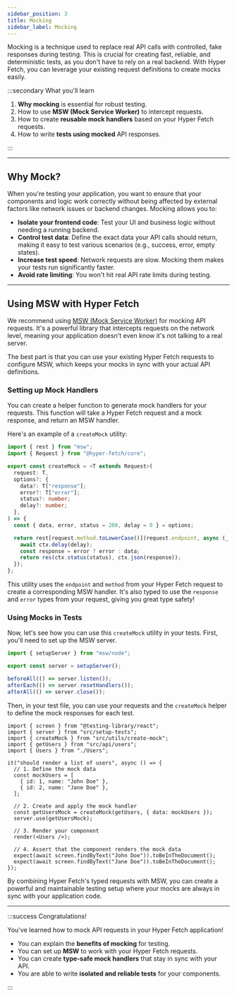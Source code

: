 ```yaml
---
sidebar_position: 3
title: Mocking
sidebar_label: Mocking
---
```


Mocking is a technique used to replace real API calls with controlled, fake responses during testing. This is crucial
for creating fast, reliable, and deterministic tests, as you don't have to rely on a real backend. With Hyper Fetch, you
can leverage your existing request definitions to create mocks easily.

:::secondary What you'll learn

1.  **Why mocking** is essential for robust testing.
2.  How to use **MSW (Mock Service Worker)** to intercept requests.
3.  How to create **reusable mock handlers** based on your Hyper Fetch requests.
4.  How to write **tests using mocked** API responses.

:::

---

## Why Mock?

When you're testing your application, you want to ensure that your components and logic work correctly without being
affected by external factors like network issues or backend changes. Mocking allows you to:

- **Isolate your frontend code**: Test your UI and business logic without needing a running backend.
- **Control test data**: Define the exact data your API calls should return, making it easy to test various scenarios
  (e.g., success, error, empty states).
- **Increase test speed**: Network requests are slow. Mocking them makes your tests run significantly faster.
- **Avoid rate limiting**: You won't hit real API rate limits during testing.

---

## Using MSW with Hyper Fetch

We recommend using [MSW (Mock Service Worker)](https://mswjs.io/) for mocking API requests. It's a powerful library that
intercepts requests on the network level, meaning your application doesn't even know it's not talking to a real server.

The best part is that you can use your existing Hyper Fetch requests to configure MSW, which keeps your mocks in sync
with your actual API definitions.

### Setting up Mock Handlers

You can create a helper function to generate mock handlers for your requests. This function will take a Hyper Fetch
request and a mock response, and return an MSW handler.

Here's an example of a `createMock` utility:

```typescript title="src/utils/create-mock.ts"
import { rest } from "msw";
import { Request } from "@hyper-fetch/core";

export const createMock = <T extends Request>(
  request: T,
  options?: {
    data?: T["response"];
    error?: T["error"];
    status?: number;
    delay?: number;
  },
) => {
  const { data, error, status = 200, delay = 0 } = options;

  return rest[request.method.toLowerCase()](request.endpoint, async (_, res, ctx) => {
    await ctx.delay(delay);
    const response = error ? error : data;
    return res(ctx.status(status), ctx.json(response));
  });
};
```

This utility uses the `endpoint` and `method` from your Hyper Fetch request to create a corresponding MSW handler. It's
also typed to use the `response` and `error` types from your request, giving you great type safety!

### Using Mocks in Tests

Now, let's see how you can use this `createMock` utility in your tests. First, you'll need to set up the MSW server.

```typescript title="src/setup-tests.ts"
import { setupServer } from "msw/node";

export const server = setupServer();

beforeAll(() => server.listen());
afterEach(() => server.resetHandlers());
afterAll(() => server.close());
```

Then, in your test file, you can use your requests and the `createMock` helper to define the mock responses for each
test.

```tsx title="src/components/Users.test.tsx"
import { screen } from "@testing-library/react";
import { server } from "src/setup-tests";
import { createMock } from "src/utils/create-mock";
import { getUsers } from "src/api/users";
import { Users } from "./Users";

it("should render a list of users", async () => {
  // 1. Define the mock data
  const mockUsers = [
    { id: 1, name: "John Doe" },
    { id: 2, name: "Jane Doe" },
  ];

  // 2. Create and apply the mock handler
  const getUsersMock = createMock(getUsers, { data: mockUsers });
  server.use(getUsersMock);

  // 3. Render your component
  render(<Users />);

  // 4. Assert that the component renders the mock data
  expect(await screen.findByText("John Doe")).toBeInTheDocument();
  expect(await screen.findByText("Jane Doe")).toBeInTheDocument();
});
```

By combining Hyper Fetch's typed requests with MSW, you can create a powerful and maintainable testing setup where your
mocks are always in sync with your application code.

---

:::success Congratulations!

You've learned how to mock API requests in your Hyper Fetch application!

- You can explain the **benefits of mocking** for testing.
- You can set up **MSW** to work with your Hyper Fetch requests.
- You can create **type-safe mock handlers** that stay in sync with your API.
- You are able to write **isolated and reliable tests** for your components.

:::
